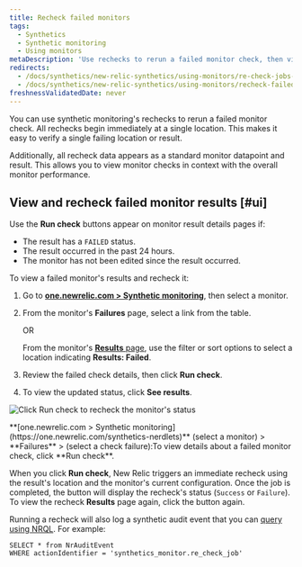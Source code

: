 ```yaml
---
title: Recheck failed monitors
tags:
  - Synthetics
  - Synthetic monitoring
  - Using monitors
metaDescription: 'Use rechecks to rerun a failed monitor check, then view the status and details on the Results page.'
redirects:
  - /docs/synthetics/new-relic-synthetics/using-monitors/re-check-jobs-0
  - /docs/synthetics/new-relic-synthetics/using-monitors/recheck-failed-monitors
freshnessValidatedDate: never
---
```


You can use synthetic monitoring's rechecks to rerun a failed monitor check. All rechecks begin immediately at a single location. This makes it easy to verify a single failing location or result.

Additionally, all recheck data appears as a standard monitor datapoint and result. This allows you to view monitor checks in context with the overall monitor performance.

## View and recheck failed monitor results [#ui]

Use the <Icon name="fe-rotate-cw"/>
<DNT>**Run check**</DNT> buttons appear on monitor result details pages if:

* The result has a `FAILED` status.
* The result occurred in the past 24 hours.
* The monitor has not been edited since the result occurred.

To view a failed monitor's results and recheck it:

1. Go to <DNT>**[one.newrelic.com > Synthetic monitoring](https://one.newrelic.com/synthetics-nerdlets)**</DNT>, then select a monitor.
2. From the monitor's <DNT>**Failures**</DNT> page, select a link from the table.

   OR

   From the monitor's [<DNT>**Results**</DNT> page](/docs/synthetics/new-relic-synthetics/using-monitors/view-monitor-results), use the filter or sort options to select a location indicating <DNT>**Results: Failed**</DNT>.
3. Review the failed check details, then click <Icon name="fe-rotate-cw"/>
   <DNT>**Run check**</DNT>.
4. To view the updated status, click <DNT>**See results**</DNT>.

<img
  title="Click Run check to recheck the monitor's status"
  alt="Click Run check to recheck the monitor's status"
  src="/images/synthetic_screenshot-full_recheck-run-failure.webp"
/>

<figcaption>
  <DNT>**[one.newrelic.com > Synthetic monitoring](https://one.newrelic.com/synthetics-nerdlets)**</DNT> (select a monitor) > <DNT>**Failures**</DNT> > (select a check failure):To view details about a failed monitor check, click <Icon name="fe-rotate-cw"/>
  <DNT>**Run check**</DNT>.
</figcaption>

When you click <Icon name="fe-rotate-cw"/>
<DNT>**Run check**</DNT>, New Relic triggers an immediate recheck using the result's location and the monitor's current configuration. Once the job is completed, the button will display the recheck's status (`Success` or `Failure`). To view the recheck <DNT>**Results**</DNT> page again, click the button again.

Running a recheck will also log a synthetic audit event that you can [query using NRQL](/docs/query-your-data/nrql-new-relic-query-language/nrql-query-tutorials/query-infrastructure-dimensional-metrics-nrql). For example:

```
SELECT * from NrAuditEvent 
WHERE actionIdentifier = 'synthetics_monitor.re_check_job'
```

